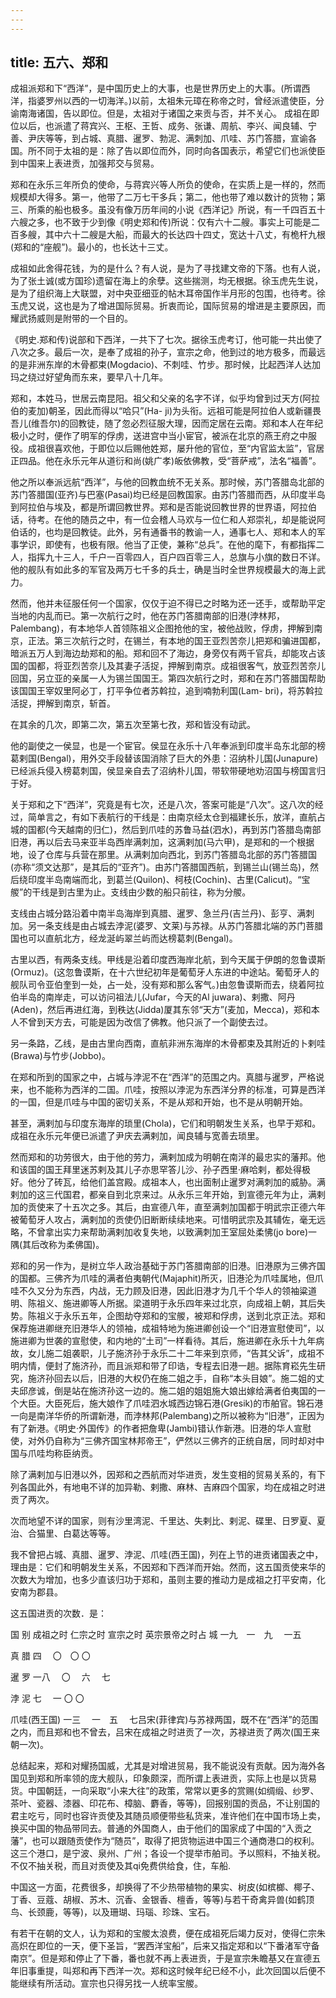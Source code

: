 ```yaml
---
---
---
```

title: 五六、郑和
---



成祖派郑和下“西洋”，是中国历史上的大事，也是世界历史上的大事。(所谓西洋，指婆罗州以西的一切海洋。)以前，太祖朱元璋在称帝之时，曾经派遣使臣，分谕南海诸国，告以即位。但是，太祖对于诸国之来贡与否，并不关心。 成祖在即位以后，也派遣了蒋宾兴、王枢、王哲、成务、张谦、周航、李兴、闻良辅、宁善、尹庆等等，到占城、真腊、暹罗、勃泥、满刺加、爪哇、苏门答腊，宣谕各国。所不同于太祖的是：除了告以即位而外，同时向各国表示，希望它们也派使臣到中国来上表进贡，加强邦交与贸易。

郑和在永乐三年所负的使命，与蒋宾兴等人所负的使命，在实质上是一样的，然而规模却大得多。第一，他带了二万七干多兵；第二，他也带了难以数计的货物；第三、所乘的船也极多。虽没有像万历年间的小说《西洋记》所说，有一千四百五十六艘之多，也不致于少到像《明史郑和传)所说：仅有六十二艘。事实上可能是二百多艘，其中六十二艘是大船，而最大的长达四十四丈，宽达十八丈，有桅杆九根(郑和的“座舰”)。最小的，也长达十三丈。

成祖如此舍得花钱，为的是什么？有人说，是为了寻找建文帝的下落。也有人说，为了张土诚(或方国珍)遗留在海上的余孽。这些揣测，均无根据。徐玉虎先生说，是为了组织海上大联盟，对中央亚细亚的帖木耳帝国作半月形的包围，也待考。徐玉虎又说，这也是为了增进国际贸易。折衷而论，国际贸易的增进是主要原因，而耀武扬威则是附带的一个目的。

《明史.郑和传)说部和下西洋，一共下了七次。据徐玉虎考订，他可能一共出使了八次之多。最后一次，是奉了成祖的孙子，宣宗之命，他到过的地方极多，而最远的是非洲东岸的木骨都束(Mogdacio)、不刺哇、竹步。那时候，比起西洋人达加玛之绕过好望角而东来，要早八十几年。

郑和，本姓马，世居云南昆阳。祖父和父亲的名字不详，似乎均曾到过天方(阿拉伯的麦加)朝圣，因此而得以“哈只”(Ha- ji)为头衔。远祖可能是阿拉伯人或新疆畏吾儿(维吾尔)的回教徒，随了忽必烈征服大理，因而定居在云南。郑和本人在年纪极小之时，便作了明军的俘虏，送进宫中当小宦官，被派在北京的燕王府之中服役。成祖很喜欢他，于即位以后赐他姓郑，屡升他的官位，至“内官监太监”，官居正四品。他在永乐元年从道衍和尚(姚广孝)皈依佛教，受“菩萨戒”，法名“福善”。

他之所以奉派远航“西洋”，与他的回教血统不无关系。那时候，苏门答腊岛北部的苏门答腊国(亚齐)与巴塞(Pasai)均已经是回教国家。由苏门答腊而西，从印度半岛到阿拉伯与埃及，都是所谓回教世界。郑和是否能说回教世界的世界语，阿拉伯话，待考。在他的随员之中，有一位会稽人马欢与一位仁和人郑崇礼，却是能说阿伯话的，也均是回教徒。此外，另有通番书的教谕一人，通事七人、郑和本人的军事学识，即使有，也极有限。他当了正使，兼称“总兵”。在他的麾下，有都指挥二人，指挥九十三人，千户一百零四人，百户四百零三人，总旗与小旗的数日不详。他的舰队有如此多的军官及两万七千多的兵士，确是当时全世界规模最大的海上武力。

然而，他并未征服任何一个国家，仅仅于迫不得已之时略为还一还手，或帮助平定当地的内乱而已。第一次航行之时，他在苏门答腊南部的旧港(浡林邦，Palembang)，有本地华人首领陈祖义企图抢他的宝，被他战败，俘虏，押解到南京，正法。第三次航行之时，在锡兰，有本地的国王亚烈苦奈儿把郑和骗进国都，暗派五万人到海边劫郑和的船。郑和回不了海边，身旁仅有两千官兵，却能攻占该国的国都，将亚烈苦奈儿及其妻子活捉，押解到南京。成祖很客气，放亚烈苦奈儿回国，另立亚的亲属一人为锡兰国国王。第四次航行之时，郑和在苏门答腊国帮助该国国王宰奴里阿必丁，打平争位者苏斡拉，追到喃勃利国(Lam- bri)，将苏斡拉活捉，押解到南京，斩首。

在其余的几次，即第二次，第五次至第七孜，郑和皆没有动武。

他的副使之一侯显，也是一个宦官。侯显在永乐十八年奉派到印度半岛东北部的榜葛剌国(Bengal)，用外交手段替该国消除了巨大的外患：沼纳朴儿国(Junapure)已经派兵侵入榜葛刺国，侯显亲自去了沼纳朴儿国，带软带硬地劝沼国与榜国言归于好。

关于郑和之下“西洋”，究竟是有七次，还是八次，答案可能是“八次”。这八次的经过，简单言之，有如下表航行的干线是：由南京经太仓到福建长乐，放洋，直航占城的国都(今天越南的归仁)，然后到爪哇的苏鲁马益(泗水)，再到苏门答腊岛南部旧港，再以后去马来亚半岛西岸满刺加，这满剌加(马六甲)，是郑和的一个根据地，设了仓库与兵营在那里。从满剌加向西北，到苏门答腊岛北部的苏门答腊国(亦称“须文达那”，是其后的“亚齐”)。由苏门答腊国西航，到锡兰山(锡兰岛)，然后绕印度半岛南端而北，到葛兰(Quilon)、柯枝(Cochin)、古里(Calicut)。“宝艐”的干线是到古里为止。支线由少数的船只前往，称为分艐。

支线由占城分路沿着中南半岛海岸到真腊、暹罗、急兰丹(吉兰丹)、彭亨、满刺加。另一条支线是由占城去浡泥(婆罗、文莱)与苏禄。从苏门答腊北端的苏门菩腊国也可以直航北方，经龙涎屿翠兰屿而达榜葛刺(Bengal)。

古里以西，有两条支线。甲线是沿着印度西海岸北航，到今天属于伊朗的忽鲁谟斯(Ormuz)。(这忽鲁谟斯，在十六世纪初年是葡萄牙人东进的中途站。葡萄牙人的舰队司令亚伯奎到一处，占一处，没有郑和那么客气。)由忽鲁谟斯而去，绕着阿拉伯半岛的南岸走，可以访问祖法儿(Jufar，今天的Al juwara)、剌撒、阿丹(Aden)，然后再进红海，到秩达(Jidda)厦其东邻“天方”(麦加，Mecca)，郑和本人不曾到天方去，可能是因为改信了佛教。他只派了一个副使去过。

另一条路，乙线，是由古里向西南，直航非洲东海岸的木骨都束及其附近的卜剌哇(Brawa)与竹步(Jobbo)。

在郑和所到的国家之中，占城与浡泥不在“西洋”的范围之内。真腊与暹罗，严格说来，也不能称为西洋的二国。爪哇，按照以浡泥为东西洋分界的标准，可算是西洋的一国，但是爪哇与中国的密切关系，不是从郑和开始，也不是从明朝开始。

甚至，满剌加与印度东海岸的琐里(Chola)，它们和明朝发生关系，也早于郑和。成祖在永乐元年便已派遣了尹庆去满剌加，闻良辅与宽善去琐里。

然而郑和的功劳很大，由于他的劳力，满剌加成为明朝在南洋的最忠实的藩邦。他和该国的国王拜里迷苏剌及其儿子亦思罕答儿沙、孙子西里·麻哈剌，都处得极好。他分了砖瓦，给他们盖宫殿。成祖本人，也出面制止暹罗对满刺加的威胁。满剌加的这三代国君，都亲自到北京来过。从永乐三年开始，到宣德元年为止，满剌加的贡使来了十五次之多。其后，由宣德八年，直至满刺加国都于明武宗正德六年被葡萄牙人攻占，满剌加的贡使仍旧断断续续地来。可惜明武宗及其辅佐，毫无远略，不曾拿出实力来帮助满剌加收复失地，以致满刺加王室屈处柔怫(jo bore)一隅(其后改称为柔佛国)。

郑和的另一作为，是树立华人政治基础于苏门答腊南部的旧港。旧港原为三佛齐国的国都。三佛齐为爪哇的满者伯夷朝代(Majaphit)所灭，旧港沦为爪哇属地，但爪哇不久又分为东西，内战，无力顾及旧港，因此旧港才为几千个华人的领袖粱道明、陈祖义、施进卿等人所据。梁道明于永乐四年来过北京，向成祖上朝，其后失势。陈祖义于永乐五年，企图劫夺郑和的宝艐，被郑和俘虏，送到北京正法。郑和保荐施进卿继充旧港华人的领袖，成祖特地为施进卿创设一个“旧港宣慰使司”，以施进卿为世袭的宣慰使，和内地的“土司”一样看待。其后，施进卿在永乐十九年病故，女儿施二姐袭职，儿子施济孙于永乐二十二年来到京师，“告其父诉”，成祖不明内情，便封了施济孙，而且派郑和带了印诰，专程去旧港一趟。据陈育崧先生研究，施济孙回去以后，旧港的大权仍在施二姐之手，自称“本头目娘”。施二姐的丈夫邱彦诚，倒是站在施济孙这一边的。施二姐的姐姐施大娘出嫁给满者伯夷国的一个大臣。大臣死后，施大娘作了爪哇泗水城西边锦石港(Gresik)的市舶官。锦石港一向是南洋华侨的所谓新港，而浡林邦(Palembang)之所以被称为“旧港”，正因为有了新港。《明史·外国传》的作者把詹卑(Jambi)错认作新港。旧港的华人宣慰使，对外仍自称为“三佛齐国宝林邦帝王”，俨然以三佛齐的正统自居，同时却对中国与爪哇均称臣纳贡。

除了满剌加与旧港以外，因郑和之西航而对华进贡，发生变相的贸易关系的，有下列各国此外，有地电不详的加异勒、剌撒、麻林、吉麻四个国家，均在成祖之时进贡了两次。

次而地望不详的国家，则有沙里湾泥、千里达、失剌比、剌泥、碟里、日罗夏、夏治、合猫里、白葛达等等。

我不曾把占城、真腊、暹罗、浡泥、爪哇(西王国)，列在上节的进贡诸国表之中，理由是：它们和明朝发生关系，不因郑和下西洋而开始。然而，这五国贡使来华的次数大为增加，也多少直该归功于郑和，虽则主要的推动力是成祖之打平安南，化安南为郡县。

这五国进贡的次数．是：

国 别 成祖之时 仁宗之时 宣宗之时 英宗景帝之时占 城 一九　一　九　 一五

真 腊 四　 〇　〇 〇

暹 罗 一八　 〇　 六　 七

浡 泥 七　 一 〇 〇

爪哇(西王国) 一三　 一　五　 七吕宋(菲律宾)与苏禄两国，既不在“西洋”的范围之内，而且郑和也不曾去，吕宋在成祖之时进贡了一次，苏禄进贡了两次(国王来朝一次)。

总结起来，郑和对耀扬国威，尤其是对增进贸易，我不能说没有贡献。因为海外各国见到郑和所率领的庞大舰队，印象颇深，而所谓上表进贡，实际上也是以货易货。中国朝廷，一向采取“小来大往”的政策，常常以更多的赏赐(如绸缎、纱罗、茶叶、瓷器、漆器、印花布、樟脑、麝香，等等)，回报别国的贡品，不让别国的君主吃亏，同时也容许贡使及其随员顺便带些私货来，准许他们在中国市场上卖，换买中国的物品带同去。普通的外国商人，由于他们的国家成了中国的“入贡之藩”，也可以跟随贡使作为“随员”，取得了把货物运进中国三个通商港口的权利。这三个港口，是宁波、泉州、广州；各设一个提举市舶司。予以照料，不抽关税。不仅不抽关税，而且对贡使及其qi免费供给食，住，车船.

中国这一方面，花费很多，却换得了不少热带植物的果实、树皮(如槟榔、椰子、丁香、豆蔻、胡椒、苏木、沉香、金银香、檀香，等等)与若干奇禽异兽(如鹤顶鸟、长颈鹿，等等)，以及珊瑚、玛瑙、珍珠、宝石。

有若干在朝的文人，认为郑和的宝艐太浪费，便在成祖死后竭力反对，使得仁宗朱高炽在即位的一天，便下圣旨，“罢西洋宝船”，后来又指定郑和以“下番渚军守备南京”。但是郑和停止了下番，番也就不再上表进贡，于是宣宗朱瞻基又在宣德五年旧事重提，叫郑和再下西洋一次。郑和这时候年纪已经不小，此次回国以后便不能继续有所活动。宣宗也只得另找一人统率宝艐。